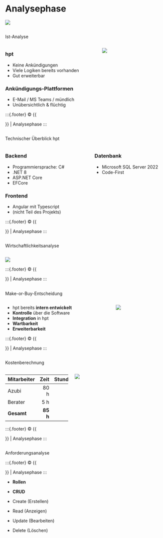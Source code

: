 # Analysephase {.center}

:::{.center}
![](./images/title-svgs/analyse.svg)
:::

## {auto-animate=true}

:::{.subheader}
Ist-Analyse
:::

:::: {.columns}
:::{.column width="60%"}

### hpt

- Keine Ankündigungen
- Viele Logiken bereits vorhanden
- Gut erweiterbar

### Ankündigungs-Plattformen

- E-Mail / MS Teams / mündlich
- Unübersichtlich & flüchtig

:::

:::{.column width="40%"}
![](./images/title-svgs/analyse.svg)
:::
::::

:::{.footer}
© {{<meta name>}} | Analysephase
:::

## {background-image="./images/title-svgs/analyse.svg" background-position="right 10% bottom 10%" background-size="70vh"}

:::{.subheader}
Technischer Überblick hpt
:::

:::: {.columns}
:::{.column width="50%"}

### Backend

- Programmiersprache: C#
- .NET 8
- ASP.NET Core
- EFCore

### Frontend

- Angular mit Typescript
- (nicht Teil des Projekts)

:::

:::{.column width="50%" .center style="text-align: left;"}

### Datenbank

- Microsoft SQL Server 2022
- Code-First

:::
::::

:::{.footer}
© {{<meta name>}} | Analysephase
:::

## {auto-animate=true}
:::{.subheader}
Wirtschaftlichkeitsanalyse
:::

:::{.column .r-stretch .center}
![](./images/title-svgs/finance.svg)
:::

:::{.footer}
© {{<meta name>}} | Analysephase
:::

## {auto-animate=true}
:::{.subheader}
Make-or-Buy-Entscheidung
:::

:::: {.columns}
:::{.column width="40%"}

- hpt bereits **intern entwickelt**
- **Kontrolle** über die Software
- **Integration** in hpt
- **Wartbarkeit**
- **Erweiterbarkeit**

:::

:::{.column .r-stretch .center}
![](./images/title-svgs/finance.svg)
:::
::::

:::{.footer}
© {{<meta name>}} | Analysephase
:::

##

:::{.subheader}
Kostenberechnung
:::

:::: {.columns}
:::{#tab-costs .column}

| Mitarbeiter | Zeit  | Stundensatz | Kosten |
|-------------|------:|------------:|-------:|
| Azubi       | 80 h  | 42 €        | 3.360 € |
| Berater     | 5 h   | 90 €        | 450 €  |
| **Gesamt**  | **85 h** |   | **3.810 €** |

:::

:::{.column width="30rem"}
![](./images/title-svgs/undraw_calculator_21hp.svg)
:::
::::

:::{.footer}
© {{<meta name>}} | Analysephase
:::

## {background-image="./images/diagramme/usecase.svg" background-position="center top 20vh" background-size="72vh"}

:::{.subheader}
Anforderungsanalyse
:::

:::{.footer}
© {{<meta name>}} | Analysephase
:::

::: {.notes}

- **Rollen**

- **CRUD**

- Create (Erstellen)
- Read (Anzeigen)
- Update (Bearbeiten)
- Delete (Löschen)

:::
